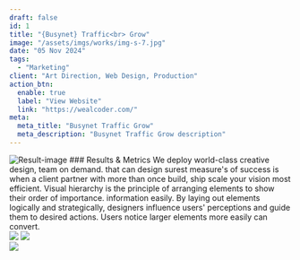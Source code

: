 ```yaml
---
draft: false
id: 1
title: "{Busynet} Traffic<br> Grow"
image: "/assets/imgs/works/img-s-7.jpg"
date: "05 Nov 2024"
tags:
  - "Marketing"
client: "Art Direction, Web Design, Production"
action_btn:
  enable: true
  label: "View Website"
  link: "https://wealcoder.com/"
meta:
  meta_title: "Busynet Traffic Grow"
  meta_description: "Busynet Traffic Grow description"
---
```


<Statement title="Problem Statement" description="We drive into your business dream in order bring to the surface underlying value that your brand create for its customers."/>
<img className="w-full" alt="Result-image" src="/assets/imgs/gallery/img-s-100.jpg" /> 
### Results & Metrics
We deploy world-class creative design, team on demand. that can design surest measure's of success is when a client partner with more than once 
build, ship scale your vision most efficient. Visual hierarchy is the principle of arranging
elements to show their order of importance. information easily. By laying out elements logically
and strategically, designers influence users' perceptions and guide them to desired actions. Users
notice larger elements more easily can convert.

<div className="font-primary mt-[33px]  grid grid-cols-1 md:grid-cols-4">
<ResultBox value="$25-$30" title="Cost per lead each month on non-branded keywords."/>
<ResultBox value="$120-$160" title="Total leads generated each month"/>
<ResultBox value="66%" title="CPercentage of leads from mobile devices."/>
<ResultBox value="143%" title="Increase in overall revenue since switching to Coozmoo"/>
</div>

<div className="pt-[60px] xl:pt-[130px] grid grid-cols-2 gap-[10px] lg:gap-[30px]">
  <img src="/assets/imgs/gallery/img-s-101.jpg" className="object-cover w-full h-full"/>
  <img src="/assets/imgs/gallery/img-s-102.jpg" className="object-cover w-full h-full"/>
</div>
<img src="/assets/imgs/gallery/img-s-103.jpg" className="object-cover w-full h-full mt-[30px]"/>